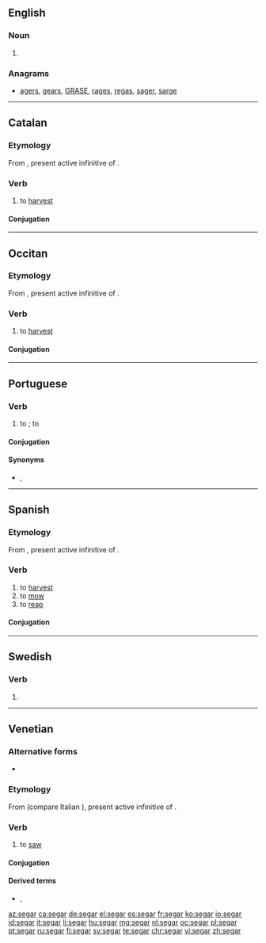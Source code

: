 ==English==

===Noun===
{{en-noun}}

# {{obsolete form of|cigar|lang=en}}

===Anagrams===
* [[agers#English|agers]], [[gears#English|gears]], [[GRASE#English|GRASE]], [[rages#English|rages]], [[regas#English|regas]], [[sager#English|sager]], [[sarge#English|sarge]]

----

==Catalan==

===Etymology===
From {{etyl|la|ca}} {{m|la|secāre}}, present active infinitive of {{m|la|secō}}.

===Verb===
{{ca-verb}}

# to [[harvest]]

====Conjugation====
{{ca-conj-ar|seg}}

----

==Occitan==

===Etymology===
From {{etyl|la|oc}} {{m|la|secāre}}, present active infinitive of {{m|la|secō}}.

===Verb===
{{oc-verb|seg|ar}}

# to [[harvest]]

====Conjugation====
{{rfinfl|oc|verb}}

----

==Portuguese==

===Verb===
{{pt-verb|se|gar}}

# to {{l|en|scythe}}; to {{l|en|reap}} {{gloss|to cut with a scythe}}

====Conjugation====
{{pt-conj|se|gar}}

====Synonyms====
* {{l|pt|ceifar}}, {{l|pt|gadanhar}}

----

==Spanish==

===Etymology===
From {{etyl|la|es}} {{m|la|secāre}}, present active infinitive of {{m|la|secō}}.

===Verb===
{{es-verb|seg|ar|pres=siego|pret=segué}}

# to [[harvest]]
# to [[mow]]
# to [[reap]]

====Conjugation====
{{es-conj-gar (e-ie)|s|}}

----

==Swedish==

===Verb===
{{head|sv|verb form}}

# {{sv-verb-form-pre|sega}}

----

==Venetian==

===Alternative forms===
* {{l|vec|siegar}}

===Etymology===
From {{etyl|la|vec}} {{m|la|secāre}} (compare Italian {{m|it|segare}}), present active infinitive of {{m|la|secō}}.

===Verb===
{{head|vec|verb}}

# {{label|vec|transitive}} to [[saw]]

====Conjugation====
{{vec-conj-car|seg|aver}}

====Derived terms====
* {{l|vec|sega}}, {{l|vec|siega}}

[[az:segar]]
[[ca:segar]]
[[de:segar]]
[[el:segar]]
[[es:segar]]
[[fr:segar]]
[[ko:segar]]
[[io:segar]]
[[id:segar]]
[[it:segar]]
[[li:segar]]
[[hu:segar]]
[[mg:segar]]
[[nl:segar]]
[[oc:segar]]
[[pl:segar]]
[[pt:segar]]
[[ru:segar]]
[[fi:segar]]
[[sv:segar]]
[[te:segar]]
[[chr:segar]]
[[vi:segar]]
[[zh:segar]]